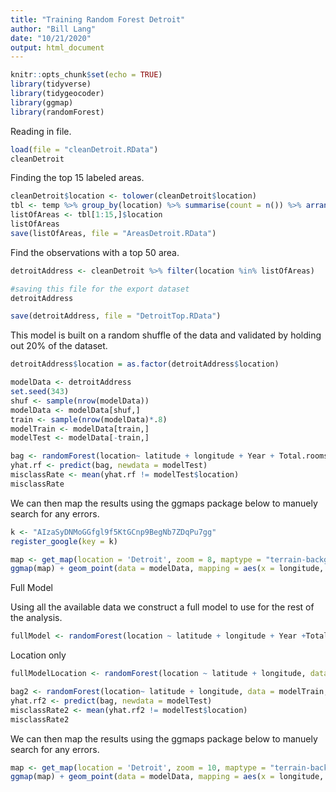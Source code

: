 ```yaml
---
title: "Training Random Forest Detroit"
author: "Bill Lang"
date: "10/21/2020"
output: html_document
---
```



```r
knitr::opts_chunk$set(echo = TRUE)
library(tidyverse)
library(tidygeocoder)
library(ggmap)
library(randomForest)
```


Reading in file.

```r
load(file = "cleanDetroit.RData")
cleanDetroit
```


Finding the top 15 labeled areas.

```r
cleanDetroit$location <- tolower(cleanDetroit$location)
tbl <- temp %>% group_by(location) %>% summarise(count = n()) %>% arrange(desc(count)) %>% filter(location != "") %>% filter(location != "suburbs")
listOfAreas <- tbl[1:15,]$location
listOfAreas
save(listOfAreas, file = "AreasDetroit.RData")
```

Find the observations with a top 50 area. 

```r
detroitAddress <- cleanDetroit %>% filter(location %in% listOfAreas)

#saving this file for the export dataset
detroitAddress

save(detroitAddress, file = "DetroitTop.RData")
```


This model is built on a random shuffle of the data and validated by holding out 20% of the dataset. 


```r
detroitAddress$location = as.factor(detroitAddress$location)

modelData <- detroitAddress 
set.seed(343)
shuf <- sample(nrow(modelData))
modelData <- modelData[shuf,]
train <- sample(nrow(modelData)*.8)
modelTrain <- modelData[train,]
modelTest <- modelData[-train,]

```


```r
bag <- randomForest(location~ latitude + longitude + Year + Total.rooms.estimation, data = modelTrain, ntree = 1000, importance = TRUE)
yhat.rf <- predict(bag, newdata = modelTest)
misclassRate <- mean(yhat.rf != modelTest$location)
misclassRate
```


We can then map the results using the ggmaps package below to manuely search for any errors.

```r
k <- "AIzaSyDNMoGGfgl9f5KtGCnp9BegNb7ZDqPu7gg"
register_google(key = k)
```


```r
map <- get_map(location = 'Detroit', zoom = 8, maptype = "terrain-background", source = 'google', color = 'color')
ggmap(map) + geom_point(data = modelData, mapping = aes(x = longitude, y = latitude, color = factor(location)), size = 1) #+ theme(legend.position = "none")

```


Full Model

Using all the available data we construct a full model to use for the rest of the analysis. 

```r
fullModel <- randomForest(location ~ latitude + longitude + Year +Total.rooms.estimation , data = modelData, ntree = 1000, mtry = 2, importance = TRUE)
```



Location only


```r
fullModelLocation <- randomForest(location ~ latitude + longitude, data = modelData, ntree = 1000, mtry = 2, importance = TRUE)
```



```r
bag2 <- randomForest(location~ latitude + longitude, data = modelTrain, ntree = 1000, importance = TRUE)
yhat.rf2 <- predict(bag, newdata = modelTest)
misclassRate2 <- mean(yhat.rf2 != modelTest$location)
misclassRate2
```


We can then map the results using the ggmaps package below to manuely search for any errors.

```r
map <- get_map(location = 'Detroit', zoom = 10, maptype = "terrain-background", source = 'google', color = 'color')
ggmap(map) + geom_point(data = modelData, mapping = aes(x = longitude, y = latitude, color = factor(location)), size = 1) #+ theme(legend.position = "none")

```























